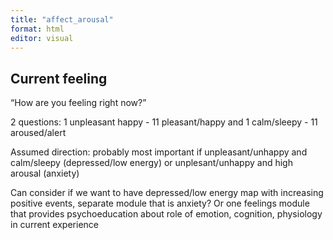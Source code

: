 ```yaml
---
title: "affect_arousal"
format: html
editor: visual
---
```


## Current feeling

"How are you feeling right now?"

2 questions: 1 unpleasant happy - 11 pleasant/happy and 1 calm/sleepy - 11 aroused/alert

Assumed direction: probably most important if unpleasant/unhappy and calm/sleepy (depressed/low energy) or unplesant/unhappy and high arousal (anxiety)

Can consider if we want to have depressed/low energy map with increasing positive events, separate module that is anxiety? Or one feelings module that provides psychoeducation about role of emotion, cognition, physiology in current experience

